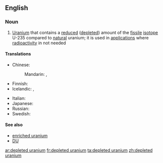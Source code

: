 ==English==

===Noun===
{{wikipedia}}
{{en-noun|-}}

# [[uranium|Uranium]] that contains a [[reduced]] ([[depleted]]) amount of the [[fissile]] [[isotope]] U-235 compared to [[natural]] uranium; it is used in [[application]]s where [[radioactivity]] in not needed

====Translations====
{{trans-top|uranium that contains reduced U-235}}
* Chinese:
*: Mandarin: {{t-|cmn|貧鈾|sc=Hani}}, {{t-|cmn|贫铀|tr=pínyóu|sc=Hani}}
* Finnish: {{t-|fi|köyhdytetty uraani}}
* Icelandic: {{t-|is|sneytt úran|n}}, {{t-|is|rýrt úran|n}}
{{trans-mid}}
* Italian: {{t-|it|uranio impoverito|m}}
* Japanese: {{t-|ja|劣化ウラン|tr=rekka uran}}
* Russian: {{t-|ru|обеднённый ура́н|m|sc=Cyrl|tr=obednjónnyj urán}}
* Swedish: {{t-|sv|utarmat uran|n}}
{{trans-bottom}}

====See also====
* [[enriched uranium]]
* [[DU]]

[[ar:depleted uranium]]
[[fr:depleted uranium]]
[[ta:depleted uranium]]
[[zh:depleted uranium]]
